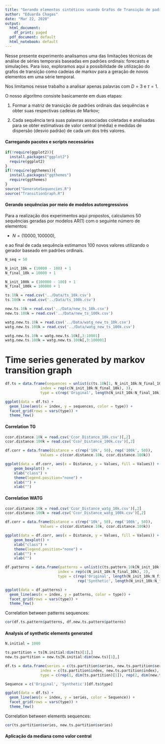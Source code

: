 ```yaml
---
title: "Gerando elementos sintéticos usando Grafos de Transição de padrões ordinais e medidas de dispersão"
author: "Eduarda Chagas"
date: "Mar 22, 2020"
output:
  html_document:
    df_print: paged
  pdf_document: default
  html_notebook: default
---
```


Nesse presente experimento analisamos uma das limitações técnicas de análise de séries temporais baseadas em padrões ordinais: forecasts e simulações.
Para isso, exploramos aqui a possibilidade de utilização do grafos de transição como cadeias de markov para a geração de novos elementos em uma série temporal.

Nos limitamos nesse trabalho a analisar apenas palavras com $D = 3$ e $\tau = 1$.

O nosso algoritmo consiste basicamente em duas etapas:

1. Formar a matriz de transição de padrões ordinais das sequências e obter suas respectivas cadeias de Markov;

2. Cada sequência terá suas palavras associadas coletadas e analisadas para se obter estimativas de valor central (média) e medidas de dispersão (desvio padrão) de cada um dos três valores.

#### Carregando pacotes e scripts necessários

```r
if(!require(ggplot2)){
  install.packages("ggplot2")
  require(ggplot2)
} 
if(!require(ggthemes)){
  install.packages("ggthemes")
  require(ggthemes)
} 
source("GenerateSequencies.R")
source("TransitionGraph.R")
```

#### Gerando sequências por meio de modelos autoregressivos

Para a realização dos experimentos aqui propostos, calculamos $50$ sequências geradas por modelos AR(1) com o seguinte número de elementos:

* $N = (10000, 100000)$,

e ao final de cada sequência estimamos $100$ novos valores utilizando o gerador baseado em padrões ordinais.

```r
N_seq = 50

N_init_10k = (10000 - 100) + 1
N_final_10k = 10000 + 1

N_init_100k = (100000 - 100) + 1
N_final_100k = 100000 + 1

ts.10k = read.csv('../Data/ts_10k.csv')
ts.100k = read.csv('../Data/ts_100k.csv')

new.ts.10k = read.csv('../Data/new_ts_10k.csv')
new.ts.100k = read.csv('../Data/new_ts_100k.csv')

watg.new.ts.10k = read.csv('../Data/watg_new_ts_10k.csv')
watg.new.ts.100k = read.csv('../Data/watg_new_ts_100k.csv')

watg.new.ts.10k = watg.new.ts.10k[,3:10001]
watg.new.ts.100k = watg.new.ts.100k[,3:100001]
```

# Time series generated by markov transition graph

```r
df.ts = data.frame(sequences = unlist(c(ts.10k[1, N_init_10k:N_final_10k], new.ts.10k[1, N_init_10k:N_final_10k], watg.new.ts.10k[1, (N_init_10k-2):(N_final_10k-2)])),
                index = rep(c(N_init_10k:N_final_10k), 3),
                type = c(rep('Original', length(N_init_10k:N_final_10k)), rep('TG Synthetic', length(N_init_10k:N_final_10k)), rep('WATG Synthetic', length(N_init_10k:N_final_10k))))

ggplot(data = df.ts) +
  geom_line(aes(x = index, y = sequences, color = type)) + 
  facet_grid(rows = vars(type)) + 
  theme_few()
```

#### Correlation TG

```r
ccor.distance.10k = read.csv('Ccor_Distance_10k.csv')[,2]
ccor.distance.100k = read.csv('Ccor_Distance_100k.csv')[,2]

df.corr = data.frame(Distance = c(rep('10k', 50), rep('100k', 50)),
                Values = c(ccor.distance.10k, ccor.distance.100k))

ggplot(data = df.corr, aes(x = Distance, y = Values, fill = Values)) + 
    geom_boxplot() +
    xlab("class") +
    theme(legend.position="none") +
    xlab("") +
    xlab("")
```

#### Correlation WATG

```r
ccor.distance.10k = read.csv('Ccor_Distance_watg_10k.csv')[,2]
ccor.distance.100k = read.csv('Ccor_Distance_watg_100k.csv')[,2]

df.corr = data.frame(Distance = c(rep('10k', 50), rep('100k', 50)),
                Values = c(ccor.distance.10k, ccor.distance.100k))

ggplot(data = df.corr, aes(x = Distance, y = Values, fill = Values)) + 
    geom_boxplot() +
    xlab("class") +
    theme(legend.position="none") +
    xlab("") +
    xlab("")
```

```r
df.patterns = data.frame(patterns = unlist(c(ts.pattern.10k[N_init_10k:N_final_10k], new.pattern.10k[N_init_10k:N_final_10k])),
                        index = rep(c(N_init_10k:N_final_10k), 2),
                        type = c(rep('Original', length(N_init_10k:N_final_10k)), 
                                 rep('Synthetic', length(N_init_10k:N_final_10k))))

ggplot(data = df.patterns) +
  geom_line(aes(x = index, y = patterns, color = type)) + 
  facet_grid(rows = vars(type)) + 
  theme_few()

```
Correlation between patterns sequences:

```r
cor(df.ts.pattern$patterns, df.new.ts.pattern$patterns)
```


#### Analysis of synthetic elements generated

```r
N.initial = 1000

ts.partition = ts[N.initial:dim(ts)[1],]
new.ts.partition = new.ts[N.initial:dim(new.ts)[1],]

df.ts = data.frame(series = c(ts.partition$series, new.ts.partition$series),
                index = c(ts.partition$index, new.ts.partition$index),
                type = c(rep(1, dim(ts.partition)[1]), rep(2, dim(new.ts.partition)[1])))

Sequence = c('Original', 'Synthetic')[df.ts$type]

ggplot(data = df.ts) +
  geom_line(aes(x = index, y = series, color = Sequence)) +
  facet_grid(rows = vars(type)) + 
  theme_few()
```
Correlation between elements sequences:

```r
cor(ts.partition$series, new.ts.partition$series)
```


#### Aplicação da mediana como valor central